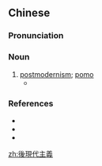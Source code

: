 {{also|后现代主义}}
==Chinese==
{{zh-forms|s=后现代主义|type=14}}

===Pronunciation===
{{zh-pron
|m=hòuxiàndàizhǔyì
|c=hau6 jin6 doi6 zyu2 ji6
|cat=n
}}

===Noun===
{{zh-noun}}

# [[postmodernism]]; [[pomo]]
#* {{zh-x|後現代主義 是 上 世紀 @50 年代 前後 首先 在 西方 湧 動 的 一.股 文化 潮流。|'''Postmodernism''' is a cultural trend that first sprung up in the West sometime after the fifties.|ref='''2005''', Ji Mengfei (pen name: {{lang|zh|孤岛}}), {{lang|zh|[http://www.zhuzyc.com/article-26511.html 后现代主义“精神”的寻绎]}}}}

===References===
* {{pedialite|後現代主義|lang=zh}}
* {{pedialite|postmodernism|lang=en}}
* {{cite-web|last= |first= |authorlink= |coauthors= |date= |url=http://www.hudong.com/wiki/%E5%90%8E%E7%8E%B0%E4%BB%A3%E4%B8%BB%E4%B9%89|title=後現代主義|format= |work= |pages= |publisher=互动在线 (Hudong)|language=Chinese|accessdate=2009-06-11}}

[[zh:後現代主義]]